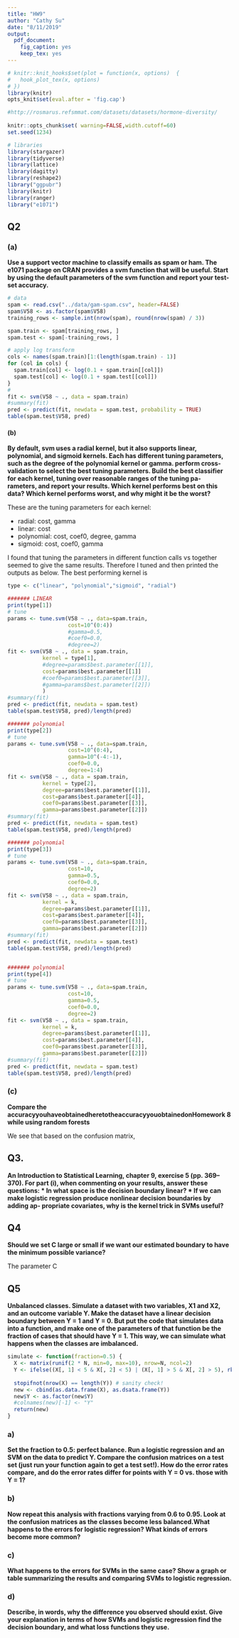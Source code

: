 ```yaml
---
title: "HW9"
author: "Cathy Su"
date: "8/11/2019"
output:
  pdf_document:
    fig_caption: yes
    keep_tex: yes
---
```

```r
# knitr::knit_hooks$set(plot = function(x, options)  {
#   hook_plot_tex(x, options)
# })
library(knitr)
opts_knit$set(eval.after = 'fig.cap')
```

```r
#http://rosmarus.refsmmat.com/datasets/datasets/hormone-diversity/ 
  
knitr::opts_chunk$set( warning=FALSE,width.cutoff=60)
set.seed(1234)

# libraries
library(stargazer)
library(tidyverse)
library(lattice)
library(dagitty)
library(reshape2)
library("ggpubr")
library(knitr)
library(ranger)
library("e1071")
```

## Q2 

### (a) 

**Use a support vector machine to classify emails as spam or ham. The e1071 package on CRAN provides a svm function that will be useful. Start by using the default parameters of the svm function and report your test-set accuracy.**

```r
# data
spam <- read.csv("../data/gam-spam.csv", header=FALSE)
spam$V58 <- as.factor(spam$V58)
training_rows <- sample.int(nrow(spam), round(nrow(spam) / 3))

spam.train <- spam[training_rows, ]
spam.test <- spam[-training_rows, ]

# apply log transform
cols <- names(spam.train)[1:(length(spam.train) - 1)]
for (col in cols) {
  spam.train[col] <- log(0.1 + spam.train[[col]])
  spam.test[col] <- log(0.1 + spam.test[[col]])
}
# 
fit <- svm(V58 ~ ., data = spam.train)
#summary(fit)
pred <- predict(fit, newdata = spam.test, probability = TRUE)
table(spam.test$V58, pred)
```

#### (b) 

**By default, svm uses a radial kernel, but it also supports linear, polynomial, and sigmoid kernels. Each has different tuning parameters, such as the degree of the polynomial kernel or gamma. perform cross-validation to select the best tuning parameters. Build the best classifier for each kernel, tuning over reasonable ranges of the tuning pa- rameters, and report your results. Which kernel performs best on this data? Which kernel performs worst, and why might it be the worst?**

These are the tuning parameters for each kernel:

* radial: cost, gamma
* linear: cost
* polynomial: cost, coef0, degree,  gamma
* sigmoid: cost, coef0,  gamma

I found that tuning the parameters in different function calls vs together seemed to give the same results. Therefore I tuned and then printed the outputs as below. The best performing kernel is

```r
type <- c("linear", "polynomial","sigmoid", "radial")

####### LINEAR
print(type[1])
# tune 
params <- tune.svm(V58 ~ ., data=spam.train, 
                   cost=10^(0:4)) 
                   #gamma=0.5, 
                   #coef0=0.0,
                   #degree=2)
fit <- svm(V58 ~ ., data = spam.train,
           kernel = type[1],
           #degree=params$best.parameter[[1]],
           cost=params$best.parameter[[1]]
           #coef0=params$best.parameter[[3]], 
           #gamma=params$best.parameter[[2]])
           )
#summary(fit)
pred <- predict(fit, newdata = spam.test)
table(spam.test$V58, pred)/length(pred)

####### polynomial
print(type[2])
# tune 
params <- tune.svm(V58 ~ ., data=spam.train, 
                   cost=10^(0:4), 
                   gamma=10^(-4:-1), 
                   coef0=0.0,
                   degree=1:4)
fit <- svm(V58 ~ ., data = spam.train,
           kernel = type[2],
           degree=params$best.parameter[[1]],
           cost=params$best.parameter[[4]],
           coef0=params$best.parameter[[3]], 
           gamma=params$best.parameter[[2]])
#summary(fit)
pred <- predict(fit, newdata = spam.test)
table(spam.test$V58, pred)/length(pred)

####### polynomial
print(type[3])
# tune 
params <- tune.svm(V58 ~ ., data=spam.train, 
                   cost=10, 
                   gamma=0.5, 
                   coef0=0.0,
                   degree=2)
fit <- svm(V58 ~ ., data = spam.train,
           kernel = k,
           degree=params$best.parameter[[1]],
           cost=params$best.parameter[[4]],
           coef0=params$best.parameter[[3]], 
           gamma=params$best.parameter[[2]])
#summary(fit)
pred <- predict(fit, newdata = spam.test)
table(spam.test$V58, pred)/length(pred)


####### polynomial
print(type[4])
# tune 
params <- tune.svm(V58 ~ ., data=spam.train, 
                   cost=10, 
                   gamma=0.5, 
                   coef0=0.0,
                   degree=2)
fit <- svm(V58 ~ ., data = spam.train,
           kernel = k,
           degree=params$best.parameter[[1]],
           cost=params$best.parameter[[4]],
           coef0=params$best.parameter[[3]], 
           gamma=params$best.parameter[[2]])
#summary(fit)
pred <- predict(fit, newdata = spam.test)
table(spam.test$V58, pred)/length(pred)

```
### (c) 
**Compare the accuracyyouhaveobtainedheretotheaccuracyyouobtainedonHomework 8 while using random forests**

We see that based on the confusion matrix, 


## Q3. 

**An Introduction to Statistical Learning, chapter 9, exercise 5 (pp. 369–370). For part (i), when commenting on your results, answer these questions:
* In what space is the decision boundary linear?
* If we can make logistic regression produce nonlinear decision boundaries by adding ap-
propriate covariates, why is the kernel trick in SVMs useful?**

## Q4

**Should we set C large or small if we want our estimated boundary to have the minimum possible variance?**

The parameter C

## Q5

**Unbalanced classes. Simulate a dataset with two variables, X1 and X2, and an outcome variable Y. Make the dataset have a linear decision boundary between Y = 1 and Y = 0. But put the code that simulates data into a function, and make one of the parameters of that function be the fraction of cases that should have Y = 1. This way, we can simulate what happens when the classes are imbalanced.**

```r
simulate <- function(fraction=0.5) {
  X <- matrix(runif(2 * N, min=0, max=10), nrow=N, ncol=2)
  Y <- ifelse((X[, 1] < 5 & X[, 2] < 5) | (X[, 1] > 5 & X[, 2] > 5), rbinom(N, 1, 0.1), rbinom(N, 1, 0.9))
  
  stopifnot(nrow(X) == length(Y)) # sanity check!
  new <- cbind(as.data.frame(X), as.dsata.frame(Y))
  new$Y <- as.factor(new$Y)
  #colnames(new)[-1] <- "Y"
  return(new)
}
```


### a)

**Set the fraction to 0.5: perfect balance. Run a logistic regression and an SVM on the data to predict Y. Compare the confusion matrices on a test set (just run your function again to get a test set!). How do the error rates compare, and do the error rates differ for points with Y = 0 vs. those with Y = 1?**


### b)

**Now repeat this analysis with fractions varying from 0.6 to 0.95. Look at the confusion matrices as the classes become less balanced.What happens to the errors for logistic regression? What kinds of errors become more common?**

### c)

**What happens to the errors for SVMs in the same case? Show a graph or table summarizing the results and comparing SVMs to logistic regression.**

### d)

**Describe, in words, why the difference you observed should exist. Give your explanation in terms of how SVMs and logistic regression find the decision boundary, and what loss functions they use.**